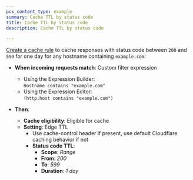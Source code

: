 ```yaml
---
pcx_content_type: example
summary: Cache TTL by status code
title: Cache TTL by status code
description: Cache TTL by status code

---
```



<Render file="page-rules-migration" />

[Create a cache rule](/cache/how-to/cache-rules/create-dashboard/) to cache responses with status code between `200` and `599` for one day for any hostname containing `example.com`:

<Example>

* **When incoming requests match**: Custom filter expression
  * Using the Expression Builder:<br/>
    `Hostname contains "example.com"`
  * Using the Expression Editor:<br/>
    `(http.host contains "example.com")`

* **Then**:
  * **Cache eligibility**: Eligible for cache
  * **Setting**: Edge TTL
    * Use cache-control header if present, use default Cloudflare caching behavior if not
    * **Status code TTL**:
      * **Scope**: *Range*
      * **From**: *200*
      * **To**: *599*
      * **Duration**: *1 day*

</Example>
